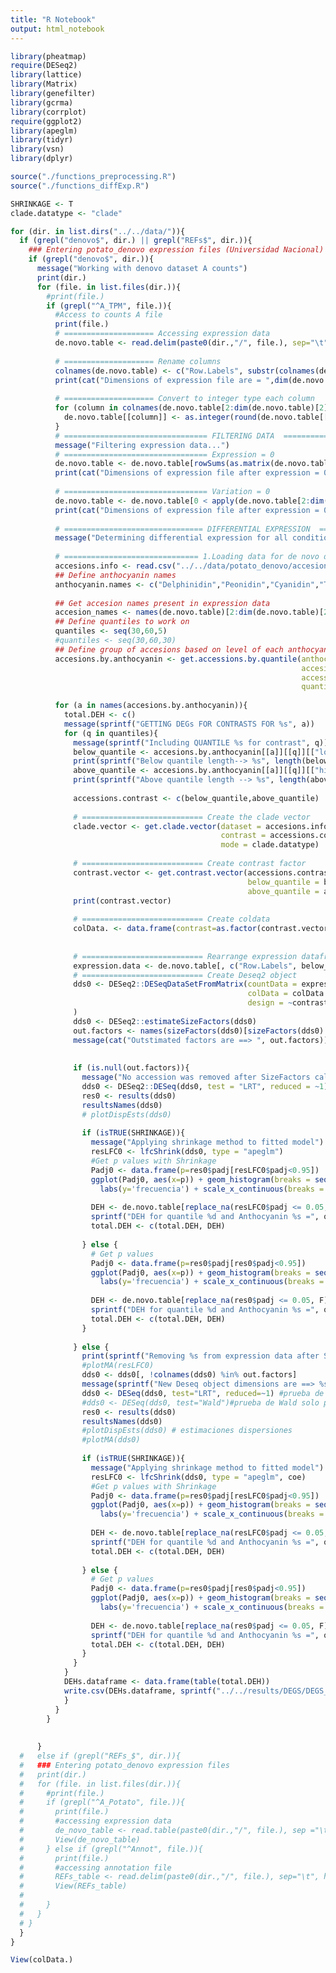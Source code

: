 ```yaml
---
title: "R Notebook"
output: html_notebook
---
```


```r
library(pheatmap)
require(DESeq2)
library(lattice)
library(Matrix)
library(genefilter)
library(gcrma)
library(corrplot)
require(ggplot2)
library(apeglm)
library(tidyr)
library(vsn)
library(dplyr)
```

```r
source("./functions_preprocessing.R")
source("./functions_diffExp.R")
```

```r
SHRINKAGE <- T
clade.datatype <- "clade"

for (dir. in list.dirs("../../data/")){
  if (grepl("denovo$", dir.) || grepl("REFs$", dir.)){
    ### Entering potato_denovo expression files (Universidad Nacional)
    if (grepl("denovo$", dir.)){
      message("Working with denovo dataset A counts")
      print(dir.)
      for (file. in list.files(dir.)){
        #print(file.)
        if (grepl("^A_TPM", file.)){
          #Access to counts A file
          print(file.)
          # ==================== Accessing expression data
          de.novo.table <- read.delim(paste0(dir.,"/", file.), sep="\t", header=TRUE, na.strings="") %>% select("Row.Labels", starts_with("A")) 
          
          # ==================== Rename columns
          colnames(de.novo.table) <- c("Row.Labels", substr(colnames(de.novo.table[2:dim(de.novo.table)[2]]), 3,  8))
          print(cat("Dimensions of expression file are = ",dim(de.novo.table)))
          
          # ==================== Convert to integer type each column
          for (column in colnames(de.novo.table[2:dim(de.novo.table)[2]])){
            de.novo.table[[column]] <- as.integer(round(de.novo.table[[column]]))
          } 
          # ================================ FILTERING DATA  =====================================
          message("Filtering expression data...")
          # ================================ Expression = 0
          de.novo.table <- de.novo.table[rowSums(as.matrix(de.novo.table[2:dim(de.novo.table)[2]])) != 0,]
          print(cat("Dimensions of expression file after expression = 0 filter are =", dim(de.novo.table)))
          
          # ================================ Variation = 0
          de.novo.table <- de.novo.table[0 < apply(de.novo.table[2:dim(de.novo.table)[2]], 1, var), ]
          print(cat("Dimensions of expression file after expression = 0 filter are =", dim(de.novo.table)))
          
          # =============================== DIFFERENTIAL EXPRESSION  ==============================
          message("Determining differential expression for all conditions...")
          
          # ============================== 1.Loading data for de novo dataset accesions
          accesions.info <- read.csv("../../data/potato_denovo/accesiones.csv")
          ## Define anthocyanin names
          anthocyanin.names <- c("Delphinidin","Peonidin","Cyanidin","Total.anthocyanins")
        
          ## Get accesion names present in expression data
          accesion_names <- names(de.novo.table)[2:dim(de.novo.table)[2]]
          ## Define quantiles to work on
          quantiles <- seq(30,60,5)
          #quantiles <- seq(30,60,30)
          ## Define group of accesions based on level of each anthocyanin (funcion return list)
          accesions.by.anthocyanin <- get.accessions.by.quantile(anthocyanins.vector=anthocyanin.names,
                                                                 accesions.dataset=accesions.info,
                                                                 accessions.vector=accesion_names, 
                                                                 quantiles.vector=quantiles)
          
          for (a in names(accesions.by.anthocyanin)){
            total.DEH <- c()
            message(sprintf("GETTING DEGs FOR CONTRASTS FOR %s", a))
            for (q in quantiles){
              message(sprintf("Including QUANTILE %s for contrast", q))
              below_quantile <- accesions.by.anthocyanin[[a]][[q]][["low.ammount"]]
              print(sprintf("Below quantile length--> %s", length(below_quantile)))
              above_quantile <- accesions.by.anthocyanin[[a]][[q]][["high.ammount"]]
              print(sprintf("Above quantile length --> %s", length(above_quantile)))
              
              accessions.contrast <- c(below_quantile,above_quantile)
              
              # =========================== Create the clade vector
              clade.vector <- get.clade.vector(dataset = accesions.info,
                                               contrast = accessions.contrast,
                                               mode = clade.datatype)
              
              # =========================== Create contrast factor
              contrast.vector <- get.contrast.vector(accessions.contrast,
                                                     below_quantile = below_quantile,
                                                     above_quantile = above_quantile)
              print(contrast.vector)
              
              # =========================== Create coldata
              colData. <- data.frame(contrast=as.factor(contrast.vector), clado=as.factor(clade.vector))
              
              
              # =========================== Rearrange expression dataframe
              expression.data <- de.novo.table[, c("Row.Labels", below_quantile, above_quantile)]
              # =========================== Create Deseq2 object
              dds0 <- DESeq2::DESeqDataSetFromMatrix(countData = expression.data[2:dim(expression.data)[2]],
                                                     colData = colData.,
                                                     design = ~contrast+clado
              )
              dds0 <- DESeq2::estimateSizeFactors(dds0)
              out.factors <- names(sizeFactors(dds0)[sizeFactors(dds0) < 0.3 | sizeFactors(dds0) > 3])
              message(cat("Outstimated factors are ==> ", out.factors))
              
              
              if (is.null(out.factors)){
                message("No accession was removed after SizeFactors calculation")
                dds0 <- DESeq2::DESeq(dds0, test = "LRT", reduced = ~1)
                res0 <- results(dds0)
                resultsNames(dds0)
                # plotDispEsts(dds0)
                
                if (isTRUE(SHRINKAGE)){
                  message("Applying shrinkage method to fitted model")
                  resLFC0 <- lfcShrink(dds0, type = "apeglm")
                  #Get p values with Shrinkage
                  Padj0 <- data.frame(p=res0$padj[resLFC0$padj<0.95])
                  ggplot(Padj0, aes(x=p)) + geom_histogram(breaks = seq(0,0.95,0.05)) +
                    labs(y='frecuencia') + scale_x_continuous(breaks = seq(0,0.95,0.05))
                  
                  DEH <- de.novo.table[replace_na(resLFC0$padj <= 0.05, F), "Row.Labels"]  #Get differetentially expressed HOGS names
                  sprintf("DEH for quantile %d and Anthocyanin %s =", q, paste(DEH, collapse = ","))
                  total.DEH <- c(total.DEH, DEH)
                  
                } else {
                  # Get p values
                  Padj0 <- data.frame(p=res0$padj[res0$padj<0.95])
                  ggplot(Padj0, aes(x=p)) + geom_histogram(breaks = seq(0,0.95,0.05)) +
                    labs(y='frecuencia') + scale_x_continuous(breaks = seq(0,0.95,0.05))
                  
                  DEH <- de.novo.table[replace_na(res0$padj <= 0.05, F), "Row.Labels"]  #Get differetentially expressed HOGS names
                  sprintf("DEH for quantile %d and Anthocyanin %s =", q, paste(DEH, collapse = ","))
                  total.DEH <- c(total.DEH, DEH)
                }
                
              } else {
                print(sprintf("Removing %s from expression data after Size factors calculation", out.factors))
                #plotMA(resLFC0)
                dds0 <- dds0[, !colnames(dds0) %in% out.factors]
                message(sprintf("New Deseq object dimensions are ==> %s", paste(dim(dds0), collapse = ",")))
                dds0 <- DESeq(dds0, test="LRT", reduced=~1) #prueba de verosimilitud compara ajuste actual vs modelo nulo
                #dds0 <- DESeq(dds0, test="Wald")#prueba de Wald solo para dos condiciones
                res0 <- results(dds0)
                resultsNames(dds0) 
                #plotDispEsts(dds0) # estimaciones dispersiones  
                #plotMA(dds0)
                  
                if (isTRUE(SHRINKAGE)){
                  message("Applying shrinkage method to fitted model")
                  resLFC0 <- lfcShrink(dds0, type = "apeglm", coe)
                  #Get p values with Shrinkage
                  Padj0 <- data.frame(p=res0$padj[resLFC0$padj<0.95])
                  ggplot(Padj0, aes(x=p)) + geom_histogram(breaks = seq(0,0.95,0.05)) +
                    labs(y='frecuencia') + scale_x_continuous(breaks = seq(0,0.95,0.05))
                  
                  DEH <- de.novo.table[replace_na(resLFC0$padj <= 0.05, F), "Row.Labels"]  #Get differetentially expressed HOGS names
                  sprintf("DEH for quantile %d and Anthocyanin %s =", q, paste(DEH, collapse = ","))
                  total.DEH <- c(total.DEH, DEH)
                  
                } else {
                  # Get p values
                  Padj0 <- data.frame(p=res0$padj[res0$padj<0.95])
                  ggplot(Padj0, aes(x=p)) + geom_histogram(breaks = seq(0,0.95,0.05)) +
                    labs(y='frecuencia') + scale_x_continuous(breaks = seq(0,0.95,0.05))
                  
                  DEH <- de.novo.table[replace_na(res0$padj <= 0.05, F), "Row.Labels"]  #Get differetentially expressed HOGS names
                  sprintf("DEH for quantile %d and Anthocyanin %s =", q, paste(DEH, collapse = ","))
                  total.DEH <- c(total.DEH, DEH)
                }
              }
            }
            DEHs.dataframe <- data.frame(table(total.DEH))
            write.csv(DEHs.dataframe, sprintf("../../results/DEGS/DEGS_denovo/%s.csv", a))
            }
          } 
        }
      
      
      } 
  #   else if (grepl("REFs_$", dir.)){
  #   ### Entering potato_denovo expression files
  #   print(dir.)
  #   for (file. in list.files(dir.)){
  #     #print(file.)
  #     if (grepl("^A_Potato", file.)){
  #       print(file.)
  #       #accessing expression data
  #       de_novo_table <- read.table(paste0(dir.,"/", file.), sep ="\t", header = TRUE, na.strings="")
  #       View(de_novo_table)
  #     } else if (grepl("^Annot", file.)){
  #       print(file.)
  #       #accessing annotation file
  #       REFs_table <- read.delim(paste0(dir.,"/", file.), sep="\t", header=TRUE, na.strings="")
  #       View(REFs_table)
  #       
  #     }
  #   }
  # }
  }
}
```

```r
View(colData.)
```

